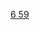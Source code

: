 {{Navbox
|name  = 镨化合物
|state = <includeonly>{{{state|collapsed}}}</includeonly>
|title = [[镨]]化合物
|listclass = hlist
|titlestyle = 
|list1 = 
* [[硝酸镨|Pr(NO<sub>3</sub>)<sub>3</sub>]]
* [[硫酸镨|Pr<sub>2</sub>(SO<sub>4</sub>)<sub>3</sub>]]
* [[三氟化镨|PrF<sub>3</sub>]]
* [[四氟化镨|PrF<sub>4</sub>]]
* [[氯化镨|PrCl<sub>3</sub>]]
* [[高氯酸镨|Pr(ClO<sub>4</sub>)<sub>3</sub>]]
* [[溴化镨|PrBr<sub>3</sub>]]
* [[溴酸镨|Pr(BrO<sub>3</sub>)<sub>3</sub>]]
* [[碘化镨|PrI<sub>3</sub>]]
* [[碘酸镨|Pr(IO<sub>3</sub>)<sub>3</sub>]]
* [[三氧化二镨|Pr<sub>2</sub>O<sub>3</sub>]]
* [[十一氧化六镨|Pr<sub>6</sub>O<sub>11</sub>]]
* [[三硫化二镨|Pr<sub>2</sub>S<sub>3</sub>]]
* [[碳酸镨|Pr<sub>2</sub>(CO<sub>3</sub>)<sub>3</sub>]]
* [[草酸镨|Pr<sub>2</sub>(C<sub>2</sub>O<sub>4</sub>)<sub>3</sub>]]
* [[磷酸镨|PrPO<sub>4</sub>]]
* [[磷化镨|PrP]]
}}<noinclude>
[[Category:镨化合物| ]]
[[Category:化学品模板|6 59]]

</noinclude>